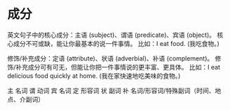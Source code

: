 # 成分

英文句子中的核心成分：主语 (subject)、谓语 (predicate)、宾语 (object)。
核心成分不可或缺，能让你最基本的说一件事情。
比如：I eat food. (我吃食物。)

修饰/补充成分：定语 (attribute)、状语 (adverbial)、补语 (complement)。
修饰/补充成分可有可无，但能让你把一件事情说的更丰富、更具体。
比如：I eat delicious food quickly at home. (我在家快速地吃美味的食物。)

主   名词
谓   动词
宾   名词
定   形容词
状   副词
补   名词/形容词/特殊副词（时间、地点、介副词）
